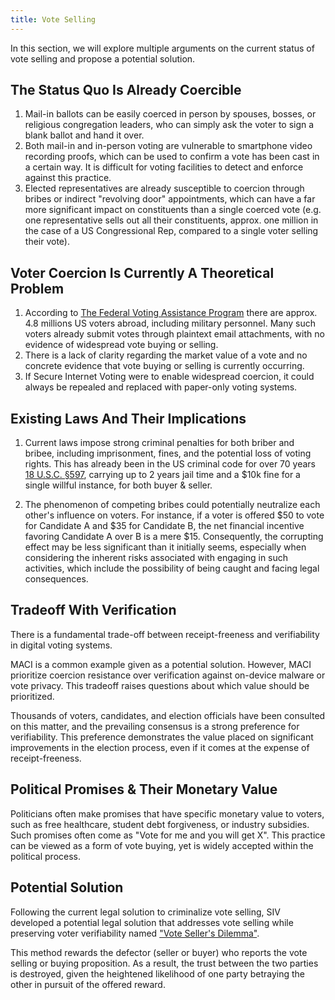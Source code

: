 ```yaml
---
title: Vote Selling
---
```


In this section, we will explore multiple arguments on the current status of vote selling and propose a potential solution.

## The Status Quo Is Already Coercible

1. Mail-in ballots can be easily coerced in person by spouses, bosses, or religious congregation leaders, who can simply ask the voter to sign a blank ballot and hand it over.
1. Both mail-in and in-person voting are vulnerable to smartphone video recording proofs, which can be used to confirm a vote has been cast in a certain way. It is difficult for voting facilities to detect and enforce against this practice.
1. Elected representatives are already susceptible to coercion through bribes or indirect "revolving door" appointments, which can have a far more significant impact on constituents than a single coerced vote (e.g. one representative sells out all their constituents, approx. one million in the case of a US Congressional Rep, compared to a single voter selling their vote).

## Voter Coercion Is Currently A Theoretical Problem

1. According to [The Federal Voting Assistance Program](https://www.fvap.gov/) there are approx. 4.8 millions US voters abroad, including military personnel. Many such voters already submit votes through plaintext email attachments, with no evidence of widespread vote buying or selling.
1. There is a lack of clarity regarding the market value of a vote and no concrete evidence that vote buying or selling is currently occurring.
1. If Secure Internet Voting were to enable widespread coercion, it could always be repealed and replaced with paper-only voting systems.

## Existing Laws And Their Implications

1. Current laws impose strong criminal penalties for both briber and bribee, including imprisonment, fines, and the potential loss of voting rights. This has already been in the US criminal code for over 70 years [18 U.S.C. §597](https://www.google.com/url?q=https://www.govinfo.gov/content/pkg/USCODE-2020-title18/html/USCODE-2020-title18-partI-chap29-sec597.htm&sa=D&source=docs&ust=1673928068116540&usg=AOvVaw1-AAyNYclRb7Bj1iYXTVbb), carrying up to 2 years jail time and a $10k fine for a single willful instance, for both buyer & seller.

1. The phenomenon of competing bribes could potentially neutralize each other's influence on voters. For instance, if a voter is offered $50 to vote for Candidate A and $35 for Candidate B, the net financial incentive favoring Candidate A over B is a mere $15. Consequently, the corrupting effect may be less significant than it initially seems, especially when considering the inherent risks associated with engaging in such activities, which include the possibility of being caught and facing legal consequences.

## Tradeoff With Verification

There is a fundamental trade-off between receipt-freeness and verifiability in digital voting systems.

MACI is a common example given as a potential solution. However, MACI prioritize coercion resistance over verification against on-device malware or vote privacy. This tradeoff raises questions about which value should be prioritized.

Thousands of voters, candidates, and election officials have been consulted on this matter, and the prevailing consensus is a strong preference for verifiability. This preference demonstrates the value placed on significant improvements in the election process, even if it comes at the expense of receipt-freeness.

## Political Promises & Their Monetary Value

Politicians often make promises that have specific monetary value to voters, such as free healthcare, student debt forgiveness, or industry subsidies. Such promises often come as "Vote for me and you will get X". This practice can be viewed as a form of vote buying, yet is widely accepted within the political process.

## Potential Solution

Following the current legal solution to criminalize vote selling, SIV developed a potential legal solution that addresses vote selling while preserving voter verifiability named ["Vote Seller's Dilemma"](/further-areas/vote-seller-dilemma).

This method rewards the defector (seller or buyer) who reports the vote selling or buying proposition. As a result, the trust between the two parties is destroyed, given the heightened likelihood of one party betraying the other in pursuit of the offered reward.
